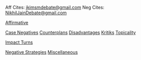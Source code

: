 Aff Cites: [[mailto:jkimsmdebate@gmail.com|jkimsmdebate@gmail.com]]
Neg Cites: [[mailto:NikhilJainDebate@gmail.com|NikhilJainDebate@gmail.com]]

[[Affirmative--St. Mark's JK|Affirmative]]

[[Case Negatives--St. Mark's JK|Case Negatives]]
[[Counterplans--St. Mark's JK|Counterplans]]
[[Disadvantages--St. Mark's JK|Disadvantages]]
[[Kritiks--St. Mark's JK|Kritiks]]
[[Topicality--St. Mark's JK|Topicality]]

[[Impact Turns--St. Marks JK|Impact Turns]]

[[Negative Strategies--St. Mark's JK|Negative Strategies]]
[[Miscellaneous--St. Mark's JK|Miscellaneous]]